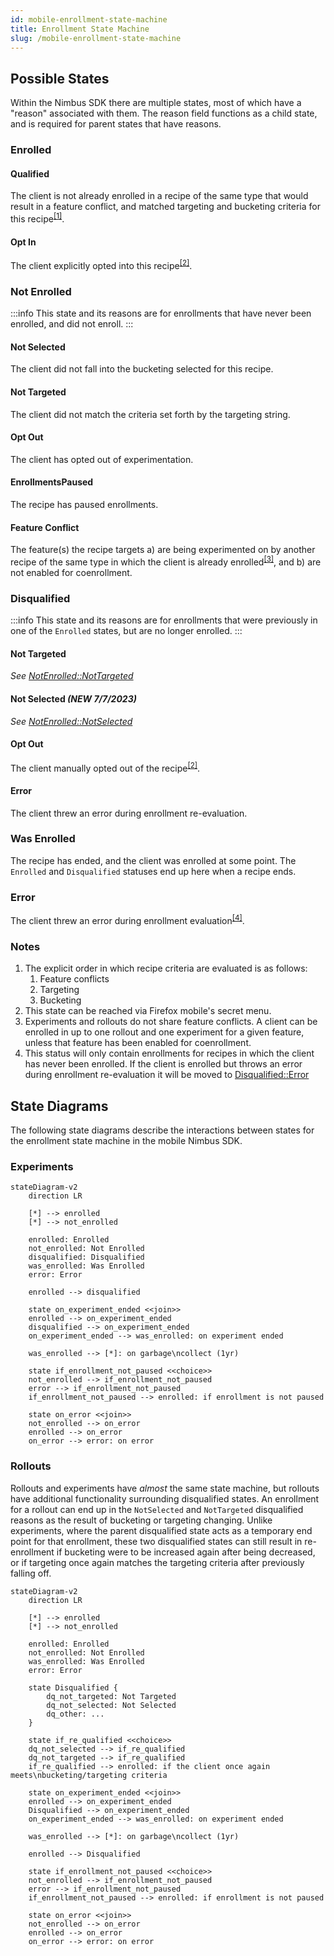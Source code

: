 ```yaml
---
id: mobile-enrollment-state-machine
title: Enrollment State Machine
slug: /mobile-enrollment-state-machine
---
```


## Possible States

Within the Nimbus SDK there are multiple states, most of which have a "reason" associated with them.
The reason field functions as a child state, and is required for parent states that have reasons.

### Enrolled

#### Qualified

The client is not already enrolled in a recipe of the same type that would result in a feature conflict, and matched targeting and bucketing criteria for this recipe<sup><a href="#notes">[1]</a></sup>.

#### Opt In

The client explicitly opted into this recipe<sup><a href="#notes">[2]</a></sup>.

### Not Enrolled

:::info
This state and its reasons are for enrollments that have never been enrolled, and did not enroll.
:::

#### Not Selected

The client did not fall into the bucketing selected for this recipe.

#### Not Targeted

The client did not match the criteria set forth by the targeting string.

#### Opt Out

The client has opted out of experimentation.

#### EnrollmentsPaused

The recipe has paused enrollments.

#### Feature Conflict

The feature(s) the recipe targets a) are being experimented on by another recipe of the same type in which the client is already enrolled<sup><a href="#notes">[3]</a></sup>, and b) are not enabled for coenrollment.

### Disqualified

:::info
This state and its reasons are for enrollments that were previously in one of the `Enrolled` states, but are no longer enrolled.
:::

#### Not Targeted

_See [NotEnrolled::NotTargeted](#not-targeted)_

#### Not Selected _(NEW 7/7/2023)_

_See [NotEnrolled::NotSelected](#not-selected)_

#### Opt Out

The client manually opted out of the recipe<sup><a href="#notes">[2]</a></sup>.

#### Error

The client threw an error during enrollment re-evaluation.

### Was Enrolled

The recipe has ended, and the client was enrolled at some point.
The `Enrolled` and `Disqualified` statuses end up here when a recipe ends.

### Error

The client threw an error during enrollment evaluation<sup><a href="#notes">[4]</a></sup>.

### Notes

1. The explicit order in which recipe criteria are evaluated is as follows:
    1. Feature conflicts
    2. Targeting
    3. Bucketing
2. This state can be reached via Firefox mobile's secret menu.
3. Experiments and rollouts do not share feature conflicts.
   A client can be enrolled in up to one rollout and one experiment for a given feature, unless that feature has been enabled for coenrollment.
4. This status will only contain enrollments for recipes in which the client has never been enrolled.
   If the client is enrolled but throws an error during enrollment re-evaluation it will be moved to [Disqualified::Error](#error)

## State Diagrams

The following state diagrams describe the interactions between states for the enrollment state machine in the mobile Nimbus SDK.

### Experiments
```mermaid
stateDiagram-v2
    direction LR

    [*] --> enrolled
    [*] --> not_enrolled

    enrolled: Enrolled
    not_enrolled: Not Enrolled
    disqualified: Disqualified
    was_enrolled: Was Enrolled
    error: Error

    enrolled --> disqualified

    state on_experiment_ended <<join>>
    enrolled --> on_experiment_ended
    disqualified --> on_experiment_ended
    on_experiment_ended --> was_enrolled: on experiment ended

    was_enrolled --> [*]: on garbage\ncollect (1yr)

    state if_enrollment_not_paused <<choice>>
    not_enrolled --> if_enrollment_not_paused
    error --> if_enrollment_not_paused
    if_enrollment_not_paused --> enrolled: if enrollment is not paused

    state on_error <<join>>
    not_enrolled --> on_error
    enrolled --> on_error
    on_error --> error: on error
```

### Rollouts

Rollouts and experiments have _almost_ the same state machine, but rollouts have additional functionality surrounding disqualified states.
An enrollment for a rollout can end up in the `NotSelected` and `NotTargeted` disqualified reasons as the result of bucketing or targeting changing.
Unlike experiments, where the parent disqualified state acts as a temporary end point for that enrollment, these two disqualified states can still result in re-enrollment if bucketing were to be increased again after being decreased, or if targeting once again matches the targeting criteria after previously falling off.

```mermaid
stateDiagram-v2
    direction LR

    [*] --> enrolled
    [*] --> not_enrolled

    enrolled: Enrolled
    not_enrolled: Not Enrolled
    was_enrolled: Was Enrolled
    error: Error

    state Disqualified {
        dq_not_targeted: Not Targeted
        dq_not_selected: Not Selected
        dq_other: ...
    }

    state if_re_qualified <<choice>>
    dq_not_selected --> if_re_qualified
    dq_not_targeted --> if_re_qualified
    if_re_qualified --> enrolled: if the client once again meets\nbucketing/targeting criteria

    state on_experiment_ended <<join>>
    enrolled --> on_experiment_ended
    Disqualified --> on_experiment_ended
    on_experiment_ended --> was_enrolled: on experiment ended

    was_enrolled --> [*]: on garbage\ncollect (1yr)

    enrolled --> Disqualified

    state if_enrollment_not_paused <<choice>>
    not_enrolled --> if_enrollment_not_paused
    error --> if_enrollment_not_paused
    if_enrollment_not_paused --> enrolled: if enrollment is not paused

    state on_error <<join>>
    not_enrolled --> on_error
    enrolled --> on_error
    on_error --> error: on error
```
